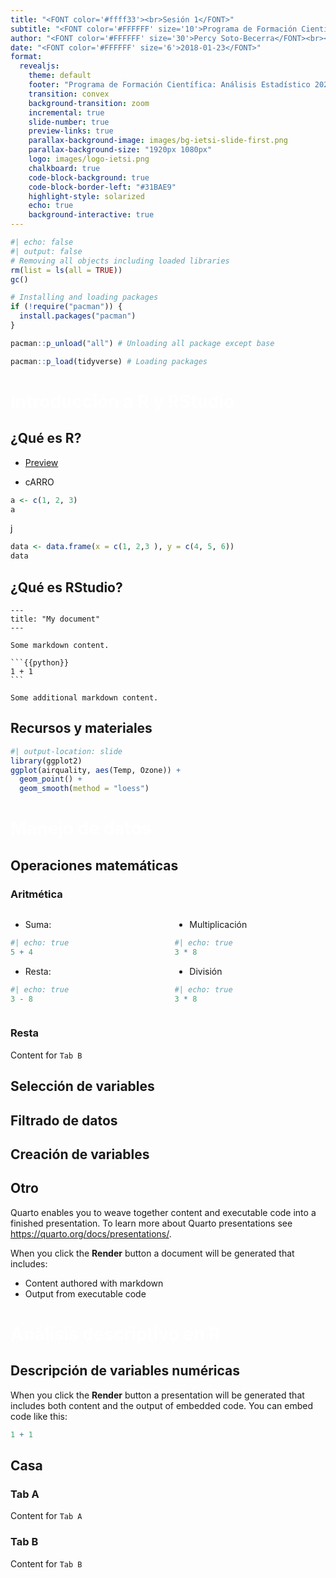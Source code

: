 ```yaml
---
title: "<FONT color='#ffff33'><br>Sesión 1</FONT>"
subtitle: "<FONT color='#FFFFFF' size='10'>Programa de Formación Científica:<br>Análisis Estadístico 2022</FONT>"
author: "<FONT color='#FFFFFF' size='30'>Percy Soto-Becerra</FONT><br><FONT color='#FFFFFF' size='6'>@github/psotob</FONT>"
date: "<FONT color='#FFFFFF' size='6'>2018-01-23</FONT>"
format: 
  revealjs: 
    theme: default
    footer: "Programa de Formación Científica: Análisis Estadístico 2022 - Sesión 1"
    transition: convex
    background-transition: zoom
    incremental: true
    slide-number: true
    preview-links: true
    parallax-background-image: images/bg-ietsi-slide-first.png
    parallax-background-size: "1920px 1080px"
    logo: images/logo-ietsi.png
    chalkboard: true
    code-block-background: true
    code-block-border-left: "#31BAE9"
    highlight-style: solarized
    echo: true
    background-interactive: true
---
```


```r
#| echo: false
#| output: false
# Removing all objects including loaded libraries
rm(list = ls(all = TRUE))
gc()

# Installing and loading packages
if (!require("pacman")) {
  install.packages("pacman")
}

pacman::p_unload("all") # Unloading all package except base

pacman::p_load(tidyverse) # Loading packages
```

# <FONT color='#FFFFFF'>Introducción a R y RStudio</FONT>

## ¿Qué es R? {background-color="white"
background-image="images/bg-ietsi-slide-body.png" 
background-size="1920px 1080px" 
background-repeat="repeat"}

- [Preview](https://github.com/psotob)

- cARRO

```.r
a <- c(1, 2, 3)
a
```

j

```r
data <- data.frame(x = c(1, 2,3 ), y = c(4, 5, 6))
data
```

## ¿Qué es RStudio? {background-color="white"
background-image="images/bg-ietsi-slide-body.png" 
background-size="1920px 1080px" 
background-repeat="repeat"}

````
---
title: "My document"
---

Some markdown content.

```{{python}}
1 + 1
```

Some additional markdown content.

````

## Recursos y materiales {background-color="white"
background-image="images/bg-ietsi-slide-body.png" 
background-size="1920px 1080px" 
background-repeat="repeat"}

```r
#| output-location: slide
library(ggplot2)
ggplot(airquality, aes(Temp, Ozone)) + 
  geom_point() + 
  geom_smooth(method = "loess")
```

# <FONT color='#FFFFFF'>Manejo de datos</FONT>

## Operaciones matemáticas {background-color="white"
background-image="images/bg-ietsi-slide-body.png" 
background-size="1920px 1080px" 
background-repeat="repeat"}

::: {.panel-tabset}

### Aritmética

:::: {.columns}
::: {.column width="50%"}
::: {.nonincremental}
- Suma: 

```r
#| echo: true
5 + 4
```

- Resta: 

```r
#| echo: true
3 - 8
```
:::
:::

::: {.column width="50%"}
::: {.nonincremental}
- Multiplicación

```r
#| echo: true
3 * 8
```

- División

```r
#| echo: true
3 * 8
```
:::
:::
::::

### Resta

Content for `Tab B`

:::

## Selección de variables {background-color="white"
background-image="images/bg-ietsi-slide-body.png" 
background-size="1920px 1080px" 
background-repeat="repeat"}

## Filtrado de datos {background-color="white"
background-image="images/bg-ietsi-slide-body.png" 
background-size="1920px 1080px" 
background-repeat="repeat"}

## Creación de variables {background-color="white"
background-image="images/bg-ietsi-slide-body.png" 
background-size="1920px 1080px" 
background-repeat="repeat"}

## {background-color="white"
background-size="1920px 1080px" 
background-repeat="repeat"
background-iframe="https://www.tidyverse.org/"}

## Otro

Quarto enables you to weave together content and executable code into a finished presentation. To learn more about Quarto presentations see <https://quarto.org/docs/presentations/>.

When you click the **Render** button a document will be generated that includes:

-   Content authored with markdown
-   Output from executable code

# <FONT color='#FFFFFF'>Análisis descriptivo en R</FONT>

## Descripción de variables numéricas {background-color="white"
background-image="images/bg-ietsi-slide-body.png" 
background-size="1920px 1080px" 
background-repeat="repeat"}

When you click the **Render** button a presentation will be generated that includes both content and the output of embedded code. You can embed code like this:

```r
1 + 1
```

## Casa {background-color="white"
background-image="images/bg-ietsi-slide-body.png" 
background-size="1920px 1080px" 
background-repeat="repeat"}

::: {.panel-tabset}

### Tab A

Content for `Tab A`

### Tab B

Content for `Tab B`

:::